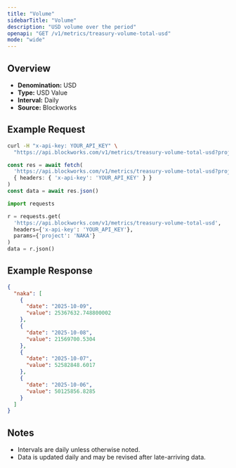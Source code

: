 ```yaml
---
title: "Volume"
sidebarTitle: "Volume"
description: "USD volume over the period"
openapi: "GET /v1/metrics/treasury-volume-total-usd"
mode: "wide"
---
```


## Overview

- **Denomination:** USD
- **Type:** USD Value
- **Interval:** Daily
- **Source:** Blockworks

## Example Request

<CodeGroup>

```bash cURL
curl -H "x-api-key: YOUR_API_KEY" \
  "https://api.blockworks.com/v1/metrics/treasury-volume-total-usd?project=NAKA"
```

```typescript TypeScript
const res = await fetch(
  'https://api.blockworks.com/v1/metrics/treasury-volume-total-usd?project=NAKA',
  { headers: { 'x-api-key': 'YOUR_API_KEY' } }
)
const data = await res.json()
```

```python Python
import requests

r = requests.get(
  'https://api.blockworks.com/v1/metrics/treasury-volume-total-usd',
  headers={'x-api-key': 'YOUR_API_KEY'},
  params={'project': 'NAKA'}
)
data = r.json()
```

</CodeGroup>

## Example Response

```json
{
  "naka": [
    {
      "date": "2025-10-09",
      "value": 25367632.748800002
    },
    {
      "date": "2025-10-08",
      "value": 21569700.5304
    },
    {
      "date": "2025-10-07",
      "value": 52582848.6017
    },
    {
      "date": "2025-10-06",
      "value": 50125856.8285
    }
  ]
}
```

## Notes
- Intervals are daily unless otherwise noted.
- Data is updated daily and may be revised after late-arriving data.